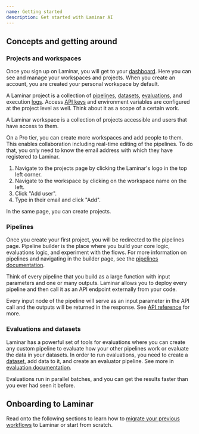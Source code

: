 ```yaml
---
name: Getting started
description: Get started with Laminar AI
---
```


## Concepts and getting around

### Projects and workspaces

Once you sign up on Laminar, you will get to your [dashboard](https://www.lmnr.ai/projects).
Here you can see and manage your workspaces and projects.
When you create an account, you are created your personal workspace by default.

A Laminar project is a collection of [pipelines](/documentation/pipeline/introduction),
[datasets](/documentation/datasets/introduction),
[evaluations](/documentation/evaluations/introduction),
and execution [logs](/documentation/logs/introduction).
Access [API keys](/api-reference/introduction#authentication)
and environment variables are configured at the project level as well.
Think about it as a scope of a certain work. 

A Laminar workspace is a collection of projects accessible and users that have access to them.

On a Pro tier, you can create more workspaces and add people to them. This enables collaboration
including real-time editing of the pipelines.
To do that, you only need to know the email address with which they have registered to Laminar.

1. Navigate to the projects page by clicking the Laminar's logo in the top left corner.
1. Navigate to the workspace by clicking on the workspace name on the left.
1. Click "Add user".
1. Type in their email and click "Add".

In the same page, you can create projects.

### Pipelines

Once you create your first project, you will be redirected to the pipelines page. Pipeline builder is the place
where you build your core logic, evaluations logic, and experiment with the flows. For more information on pipelines
and navigating in the builder page, see the [pipelines documentation](/documentation/pipeline/introduction).

Think of every pipeline that you build as a large function with input parameters and one or many outputs.
Laminar allows you to deploy every pipeline and then call it as an API endpoint externally from your code.

Every input node of the pipeline will serve as an input parameter in the API call and the outputs will
be returned in the response. See [API reference](/api-reference/pipelines/pipeline_run) for more.

### Evaluations and datasets

Laminar has a powerful set of tools for evaluations where you can create any custom pipeline to evaluate
how your other pipelines work or evaluate the data in your datasets. In order to run evaluations, you need to
create a [dataset](/documentation/datasets/introduction), add data to it, and create an evaluator pipeline. See more in
[evaluation documentation](/documentation/evaluations/introduction).

Evaluations run in parallel batches, and you can get the results faster than you ever had seen it before.

## Onboarding to Laminar

Read onto the following sections to learn how to [migrate your previous workflows](/tutorials/first-pipeline) to Laminar or start from scratch.
